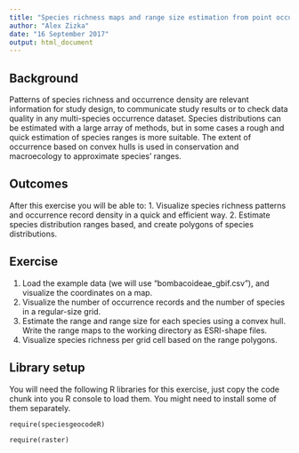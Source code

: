 ```yaml
---
title: "Species richness maps and range size estimation from point occurrences"
author: "Alex Zizka"
date: "16 September 2017"
output: html_document
---
```


## Background
Patterns of species richness and occurrence density are relevant information for study design, to communicate study results or to check data quality in any multi-species occurrence dataset. Species distributions can be estimated with a large array of methods, but in some cases a rough and quick estimation of species ranges is more suitable. The extent of occurrence based on convex hulls is used in conservation and macroecology to approximate species' ranges.

## Outcomes
After this exercise you will be able to:
1. Visualize species richness patterns and occurrence record density in a quick and efficient way.
2. Estimate species distribution ranges based, and create polygons of species distributions.

## Exercise
1. Load the example data (we will use "bombacoideae_gbif.csv"), and visualize the coordinates on a map.
2. Visualize the number of occurrence records and the number of species in a regular-size grid.
3. Estimate the range and range size for each species using a convex hull. Write the range maps to the working directory as ESRI-shape files.
4. Visualize species richness per grid cell based on the range polygons.

## Library setup
You will need the following R libraries for this exercise, just copy the code chunk into you R console to load them. You might need to install some of them separately.

```
require(speciesgeocodeR)

require(raster)
```
